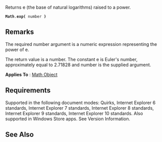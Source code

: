 Returns e (the base of natural logarithms) raised to a power.

 '''Math'''.'''exp(''' number ''')'''

==Remarks==
The required number argument is a numeric expression representing the power of e.

The return value is a number. The constant e is Euler's number, approximately equal to 2.71828 and number is the supplied argument.

'''Applies To''' : [[javascript/Math|Math Object]]


==Requirements==
Supported in the following document modes: Quirks, Internet Explorer 6 standards, Internet Explorer 7 standards, Internet Explorer 8 standards, Internet Explorer 9 standards, Internet Explorer 10 standards. Also supported in Windows Store apps. See Version Information.


==See Also==

              
